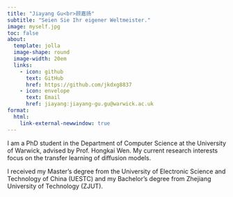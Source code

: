 ```yaml
---
title: "Jiayang Gu<br>顾嘉扬"
subtitle: "Seien Sie Ihr eigener Weltmeister."
image: myself.jpg
toc: false 
about: 
  template: jolla 
  image-shape: round
  image-width: 20em
  links:
    - icon: github
      text: GitHub
      href: https://github.com/jkdxg8837
    - icon: envelope
      text: Email
      href: jiayang:jiayang-gu.gu@warwick.ac.uk
format:
  html:
    link-external-newwindow: true
---
```


I am a PhD student in the Department of Computer Science at the University of Warwick, advised by Prof. Hongkai Wen. My current research interests focus on the transfer learning of diffusion models.

I received my Master's degree from the University of Electronic Science and Technology of China (UESTC) and my Bachelor's degree from Zhejiang University of Technology (ZJUT).